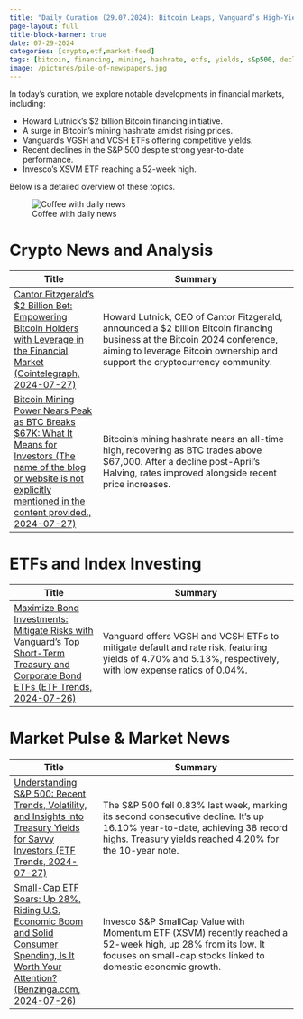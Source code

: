 ```yaml
---
title: "Daily Curation (29.07.2024): Bitcoin Leaps, Vanguard’s High-Yield ETFs, and S&P Stumbles while SmallCaps Shine"
page-layout: full
title-block-banner: true
date: 07-29-2024
categories: [crypto,etf,market-feed]
tags: [bitcoin, financing, mining, hashrate, etfs, yields, s&p500, decline, treasury, smallcap]
image: /pictures/pile-of-newspapers.jpg
---
```


::: {layout-ncol=2}

:::{#first-column}

In today's curation, we explore notable developments in financial markets, including:

- Howard Lutnick's $2 billion Bitcoin financing initiative.
- A surge in Bitcoin's mining hashrate amidst rising prices.
- Vanguard’s VGSH and VCSH ETFs offering competitive yields.
- Recent declines in the S&P 500 despite strong year-to-date performance.
- Invesco's XSVM ETF reaching a 52-week high.

Below is a detailed overview of these topics.


:::

:::{#second-column}
![Coffee with daily news](/pictures/pile-of-newspapers.jpg)
:::

:::



# Crypto News and Analysis
| Title | Summary |
|-----|-----------|
| [Cantor Fitzgerald's $2 Billion Bet: Empowering Bitcoin Holders with Leverage in the Financial Market (Cointelegraph, 2024-07-27)](https://cointelegraph.com/news/cantor-fitzgerald-announces-2b-bitcoin-financing-business?utm_source=rss_feed&utm_medium=rss&utm_campaign=rss_partner_inbound)   | Howard Lutnick, CEO of Cantor Fitzgerald, announced a $2 billion Bitcoin financing business at the Bitcoin 2024 conference, aiming to leverage Bitcoin ownership and support the cryptocurrency community. |
| [Bitcoin Mining Power Nears Peak as BTC Breaks $67K: What It Means for Investors (The name of the blog or website is not explicitly mentioned in the content provided., 2024-07-27)](https://bitcoinist.com/bitcoin-hashrate-all-time-high-btc-price-67000/)   | Bitcoin's mining hashrate nears an all-time high, recovering as BTC trades above $67,000. After a decline post-April's Halving, rates improved alongside recent price increases. |

# ETFs and Index Investing
| Title | Summary |
|-----|-----------|
| [Maximize Bond Investments: Mitigate Risks with Vanguard's Top Short-Term Treasury and Corporate Bond ETFs (ETF Trends, 2024-07-26)](https://www.etftrends.com/fixed-income-channel/mitigate-default-rate-risk-2-etfs/)   | Vanguard offers VGSH and VCSH ETFs to mitigate default and rate risk, featuring yields of 4.70% and 5.13%, respectively, with low expense ratios of 0.04%. |

# Market Pulse & Market News
| Title | Summary |
|-----|-----------|
| [Understanding S&P 500: Recent Trends, Volatility, and Insights into Treasury Yields for Savvy Investors (ETF Trends, 2024-07-27)](https://www.etftrends.com/innovative-etfs-channel/sp-500-snapshot-index-falls-second-straight-week/)   | The S&P 500 fell 0.83% last week, marking its second consecutive decline. It's up 16.10% year-to-date, achieving 38 record highs. Treasury yields reached 4.20% for the 10-year note. |
| [Small-Cap ETF Soars: Up 28%, Riding U.S. Economic Boom and Solid Consumer Spending, Is It Worth Your Attention? (Benzinga.com, 2024-07-26)](https://www.benzinga.com/news/24/07/39986277/small-cap-etf-hits-new-52-week-high)   | Invesco S&P SmallCap Value with Momentum ETF (XSVM) recently reached a 52-week high, up 28% from its low. It focuses on small-cap stocks linked to domestic economic growth. |

